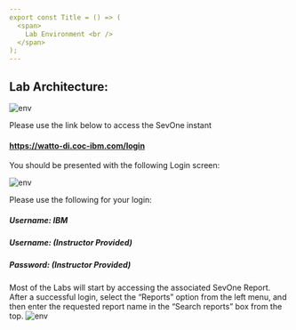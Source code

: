 ```yaml
---
export const Title = () => (
  <span>
    Lab Environment <br />
  </span>
);
---
```

## Lab Architecture: 


![env](images/env.png)


Please use the link below to access the SevOne instant  
#### https://watto-di.coc-ibm.com/login

You should be presented with the following Login screen: 

![env](images/login.png)

Please use the following for your login:

##### Username: IBM
##### Username: (Instructor Provided)
##### Password: (Instructor Provided)

Most of the Labs will start by accessing the associated SevOne Report. 
After a successful login, select the “Reports” option from the left menu, and then enter the requested report name in the “Search reports” box from the top. 
![env](images/report.png)


